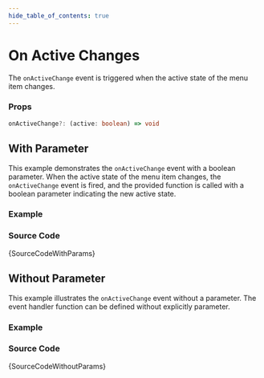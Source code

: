 ```yaml
---
hide_table_of_contents: true
---
```



# On Active Changes

The `onActiveChange` event is triggered when the active state of the menu item changes.

### Props

```ts noCopy
onActiveChange?: (active: boolean) => void
```

## With Parameter

This example demonstrates the `onActiveChange` event with a boolean parameter. When the active state of the menu item changes, the `onActiveChange` event is fired, and the provided function is called with a boolean parameter indicating the new active state.

### Example

<IframeWindow url='https://demos.pixinvent.com/vuexy-nextjs-admin-template/demo-1/en/menu-examples/horizontal-menu/menu-item/on-active-change/with-params' />

### Source Code

<TsToJsCodeSnippet>{SourceCodeWithParams}</TsToJsCodeSnippet>

## Without Parameter

This example illustrates the `onActiveChange` event without a parameter. The event handler function can be defined without explicitly parameter.

### Example

<IframeWindow url='https://demos.pixinvent.com/vuexy-nextjs-admin-template/demo-1/en/menu-examples/horizontal-menu/menu-item/on-active-change/without-params' />

### Source Code

<TsToJsCodeSnippet>{SourceCodeWithoutParams}</TsToJsCodeSnippet>
